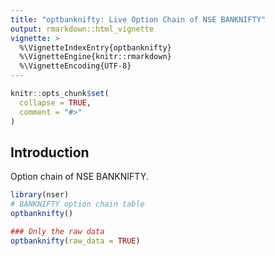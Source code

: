---
title: "optbanknifty: Live Option Chain of NSE BANKNIFTY"
output: rmarkdown::html_vignette
vignette: >
  %\VignetteIndexEntry{optbanknifty}
  %\VignetteEngine{knitr::rmarkdown}
  %\VignetteEncoding{UTF-8}
---

```{r, include = FALSE}
knitr::opts_chunk$set(
  collapse = TRUE,
  comment = "#>"
)
```

## Introduction 

Option chain of NSE BANKNIFTY. 


``` r
library(nser)
# BANKNIFTY option chain table
optbanknifty()

### Only the raw data
optbanknifty(raw_data = TRUE)
```
